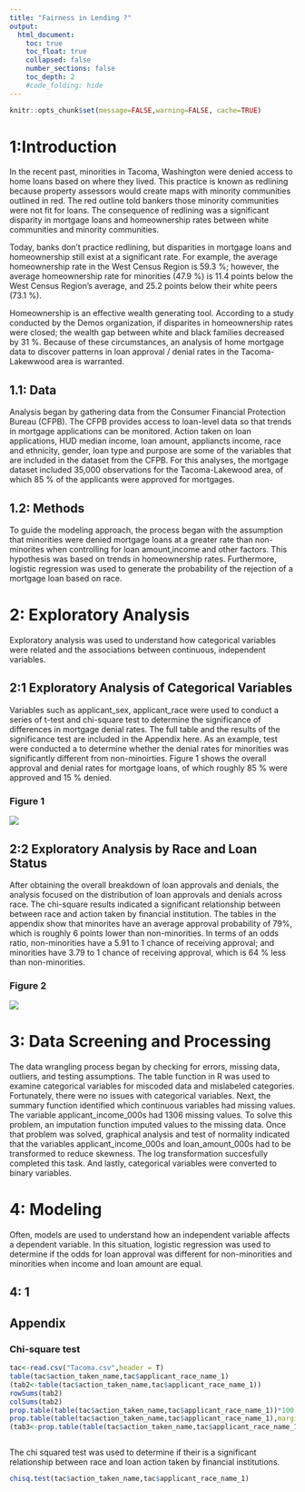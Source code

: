 ```yaml
---
title: "Fairness in Lending ?"
output:
  html_document:
    toc: true
    toc_float: true
    collapsed: false
    number_sections: false
    toc_depth: 2
    #code_folding: hide
---
```


```r
knitr::opts_chunk$set(message=FALSE,warning=FALSE, cache=TRUE)
```


# 1:Introduction
In the recent past, minorities in Tacoma, Washington were denied access to home loans based on where they lived. This practice is known as redlining because property assessors would create maps with minority communities outlined in red. The red outline told bankers those minority communities were not fit for loans. The consequence of redlining was a significant disparity in mortgage loans and homeownership rates between white communities and minority communities.

Today, banks don’t practice redlining, but disparities in mortgage loans and homeownership still exist at a significant rate. For example, the average homeownership rate in the West Census Region is 59.3 %; however, the average homeownership rate for minorities (47.9 %) is 11.4 points below the West Census Region's average, and 25.2 points below their white peers (73.1 %).

Homeownership is an effective wealth generating tool. According to a study conducted by the Demos organization, if disparites in homeownership rates were closed; the wealth gap between white and black families decreased by 31 %. Because of these circumstances, an analysis of home mortgage data to discover patterns in loan approval / denial rates in the Tacoma-Lakewwood area is warranted.


## 1.1: Data
Analysis began by gathering data from the Consumer Financial Protection Bureau (CFPB). The CFPB provides access to loan-level data so that trends in mortgage applications can be monitored. Action taken on loan applications, HUD median income, loan amount, appliancts income, race and ethnicity, gender, loan type and purpose are some of the variables that are included in the dataset from the CFPB. For this analyses, the mortgage dataset included 35,000 observations for the Tacoma-Lakewood area, of which 85 % of the applicants were approved for mortgages. 

## 1.2: Methods
To guide the modeling approach, the process began with the assumption that minorities were denied mortgage loans at a greater rate than non-minorites when controlling for loan amount,income and other factors. This hypothesis was based on trends in homeownership rates. Furthermore, logistic regression was used to generate the probability of the rejection of a mortgage loan based on race.

# 2: Exploratory Analysis
Exploratory analysis was used to understand how categorical variables were related and the associations between continuous, independent variables.

## 2:1 Exploratory Analysis of Categorical Variables

Variables such as applicant_sex, applicant_race were used to conduct a series of t-test and chi-square test to determine the significance of differences in mortgage denial rates. The full table and the results of the significance test are included in the Appendix here. As an example, test were conducted a to determine whether the denial rates for minorities was significantly different from non-minoirties. Figure 1 shows the overall approval and denial rates for mortgage loans, of which roughly 85 % were approved and 15 % denied.

### Figure 1
![](images/Rplot2.png)




## 2:2 Exploratory Analysis by Race and Loan Status
After obtaining the overall breakdown of loan approvals and denials, the analysis focused on the distribution of loan approvals and denials across race. The chi-square results indicated a significant relationship between between race and action taken by financial institution. The tables in the appendix show that minorites have an average approval probability of 79%, which is roughly 6 points lower than non-minorities. In terms of an odds ratio, non-minorities have a 5.91 to 1 chance of receiving approval; and minorities have 3.79 to 1 chance of receiving approval, which is 64 % less than non-minorities.

### Figure 2
![](images/Rplot4_race.png)






# 3: Data Screening and Processing
The data wrangling process began by checking for errors, missing data, outliers, and testing assumptions. The table function in R was used to examine categorical variables for miscoded data and mislabeled categories. Fortunately, there were no issues with categorical variables. Next, the summary function identified which continuous variables had missing values. The variable applicant_income_000s had 1306 missing values. To solve this problem, an imputation function imputed values to the missing data. Once that problem was solved, graphical analysis and test of normality indicated that the variables applicant_income_000s and loan_amount_000s had to be transformed to reduce skewness. The log transformation succesfully completed this task. And lastly, categorical variables were converted to binary variables.

# 4: Modeling
Often, models are used to understand how an independent variable affects a dependent variable. In this situation, logistic regression was used to determine if the odds for loan approval was different for non-minorities and minorities when income and loan amount are equal. 

## 4: 1


## Appendix
### Chi-square test
```r
tac<-read.csv("Tacoma.csv",header = T)
table(tac$action_taken_name,tac$applicant_race_name_1)
(tab2<-table(tac$action_taken_name,tac$applicant_race_name_1))
rowSums(tab2)
colSums(tab2)
prop.table(table(tac$action_taken_name,tac$applicant_race_name_1))*100
prop.table(table(tac$action_taken_name,tac$applicant_race_name_1),margin = 2)*100
(tab3<-prop.table(table(tac$action_taken_name,tac$applicant_race_name_1),margin = 2)*100)



```
The chi squared test was used to determine if their is a significant relationship between race and loan action taken by financial institutions.
```r
chisq.test(tac$action_taken_name,tac$applicant_race_name_1)
```











